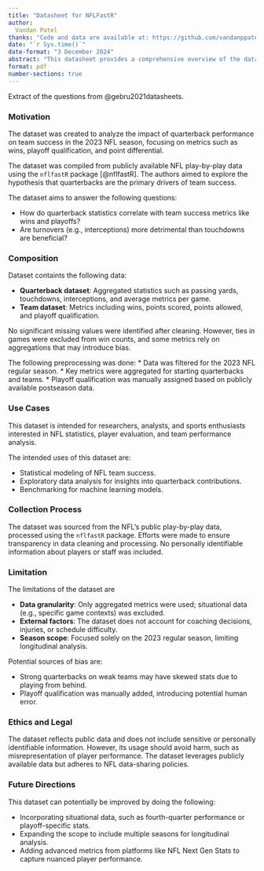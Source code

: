 ```yaml
---
title: "Datasheet for NFLFastR"
author: 
  Vandan Patel
thanks: "Code and data are available at: https://github.com/vandanppatel/impact_qb_nfl/."
date: "`r Sys.time()`"
date-format: "3 December 2024"
abstract: "This datasheet provides a comprehensive overview of the dataset used to analyze the relationship between quarterback performance metrics and team success in the NFL's 2023 season. It details data provenance, variable descriptions, processing steps, and potential limitations to ensure transparency and reproducibility for future research and applications."
format: pdf
number-sections: true
---
```


Extract of the questions from @gebru2021datasheets.

### Motivation
The dataset was created to analyze the impact of quarterback performance on team success in the 2023 NFL season, focusing on metrics such as wins, playoff qualification, and point differential.

The dataset was compiled from publicly available NFL play-by-play data using the `nflfastR` package [@nflfastR]. The authors aimed to explore the hypothesis that quarterbacks are the primary drivers of team success.

The dataset aims to answer the following questions:

* How do quarterback statistics correlate with team success metrics like wins and playoffs?
* Are turnovers (e.g., interceptions) more detrimental than touchdowns are beneficial?

### Composition
Dataset containts the following data:

* **Quarterback dataset**: Aggregated statistics such as passing yards, touchdowns, interceptions, and average metrics per game.
* **Team dataset**: Metrics including wins, points scored, points allowed, and playoff qualification.

No significant missing values were identified after cleaning. However, ties in games were excluded from win counts, and some metrics rely on aggregations that may introduce bias.

The following preprocessing was done:
* Data was filtered for the 2023 NFL regular season.
* Key metrics were aggregated for starting quarterbacks and teams.
* Playoff qualification was manually assigned based on publicly available postseason data.


### Use Cases
This dataset is intended for researchers, analysts, and sports enthusiasts interested in NFL statistics, player evaluation, and team performance analysis.

The intended uses of this dataset are:

* Statistical modeling of NFL team success.
* Exploratory data analysis for insights into quarterback contributions.
* Benchmarking for machine learning models.

### Collection Process
The dataset was sourced from the NFL's public play-by-play data, processed using the `nflfastR` package. Efforts were made to ensure transparency in data cleaning and processing. No personally identifiable information about players or staff was included.

### Limitation 
The limitations of the dataset are

* **Data granularity**: Only aggregated metrics were used; situational data (e.g., specific game contexts) was excluded.
* **External factors**: The dataset does not account for coaching decisions, injuries, or schedule difficulty.
* **Season scope**: Focused solely on the 2023 regular season, limiting longitudinal analysis.

Potential sources of bias are:

* Strong quarterbacks on weak teams may have skewed stats due to playing from behind.
* Playoff qualification was manually added, introducing potential human error.

### Ethics and Legal
The dataset reflects public data and does not include sensitive or personally identifiable information. However, its usage should avoid harm, such as misrepresentation of player performance. The dataset leverages publicly available data but adheres to NFL data-sharing policies.

### Future Directions
This dataset can potentially be improved by doing the following:

* Incorporating situational data, such as fourth-quarter performance or playoff-specific stats.
* Expanding the scope to include multiple seasons for longitudinal analysis.
* Adding advanced metrics from platforms like NFL Next Gen Stats to capture nuanced player performance.

